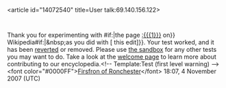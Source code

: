 <article id="14072540" title=User talk:69.140.156.122>
	<talkpage id="14072540" title="User talk:69.140.156.122">
Thank you for experimenting with {{{{{subst|}}}#if:{{{1|}}}|the page [[:{{{1}}}]] on}} Wikipedia{{{{{subst|}}}#if:{{{diff|}}}|&amp;nbsp;as you did with [{{{diff}}} this edit]}}. Your test worked, and it has been [[Help:Reverting|reverted]] or removed. Please use [[Wikipedia:Sandbox|the sandbox]] for any other tests you may want to do. Take a look at the [[Wikipedia:Introduction|welcome page]] to learn more about contributing to our encyclopedia.&lt;!-- Template:Test (first level warning) --&gt; &lt;font color=&quot;#0000FF&quot;&gt;[[User:Firsfron|Firsfron of Ronchester]]&lt;/font&gt; 18:07, 4 November 2007 (UTC)
	</talkpage>
</article>